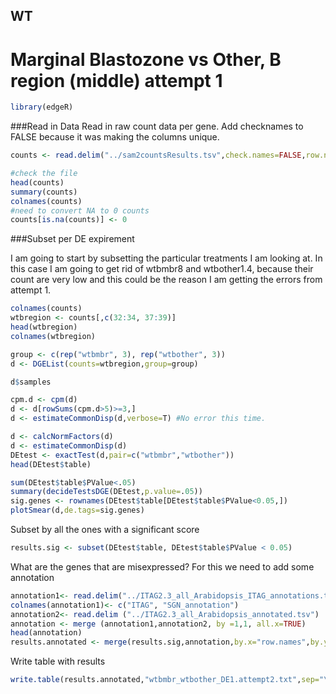 WT
----

Marginal Blastozone vs Other, B region (middle) attempt 1
=========================================================

```r
library(edgeR)
```

###Read in Data
Read in raw count data per gene.
Add checknames to FALSE because it was making the columns unique. 

```r
counts <- read.delim("../sam2countsResults.tsv",check.names=FALSE,row.names=1)

#check the file
head(counts)
summary(counts)
colnames(counts)
#need to convert NA to 0 counts
counts[is.na(counts)] <- 0
```

###Subset per DE expirement

I am going to start by subsetting the particular treatments I am looking at. In this case I am going to get rid of wtbmbr8 and wtbother1.4, because their count are very low and this could be the reason I am getting the errors from attempt 1.

```r
colnames(counts)
wtbregion <- counts[,c(32:34, 37:39)]
head(wtbregion)
colnames(wtbregion)
```

```r
group <- c(rep("wtbmbr", 3), rep("wtbother", 3))
d <- DGEList(counts=wtbregion,group=group)
```

```r
d$samples
```

```r
cpm.d <- cpm(d)
d <- d[rowSums(cpm.d>5)>=3,] 
d <- estimateCommonDisp(d,verbose=T) #No error this time. 

d <- calcNormFactors(d)
d <- estimateCommonDisp(d)
DEtest <- exactTest(d,pair=c("wtbmbr","wtbother"))
head(DEtest$table)

sum(DEtest$table$PValue<.05)
summary(decideTestsDGE(DEtest,p.value=.05))
sig.genes <- rownames(DEtest$table[DEtest$table$PValue<0.05,])
plotSmear(d,de.tags=sig.genes)
```
Subset by all the ones with a significant score

```r
results.sig <- subset(DEtest$table, DEtest$table$PValue < 0.05)
```


What are the genes that are misexpressed?
For this we need to add some annotation


```r
annotation1<- read.delim("../ITAG2.3_all_Arabidopsis_ITAG_annotations.tsv", header=FALSE)  #Changed to the SGN human readable annotation
colnames(annotation1)<- c("ITAG", "SGN_annotation")
annotation2<- read.delim ("../ITAG2.3_all_Arabidopsis_annotated.tsv")
annotation <- merge (annotation1,annotation2, by =1,1, all.x=TRUE)
head(annotation) 
results.annotated <- merge(results.sig,annotation,by.x="row.names",by.y="ITAG",all.x=T,sort=F)
```

Write table with results
```r
write.table(results.annotated,"wtbmbr_wtbother_DE1.attempt2.txt",sep="\t",row.names=F)
```

